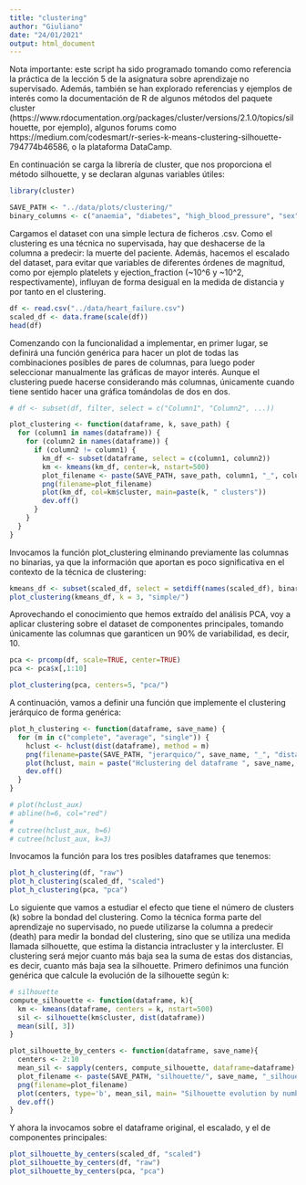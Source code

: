 ```yaml
---
title: "clustering"
author: "Giuliano"
date: "24/01/2021"
output: html_document
---
```


Nota importante: este script ha sido programado tomando como referencia la práctica de la lección 5 de la asignatura sobre aprendizaje no supervisado. Además,  también se han explorado referencias y ejemplos de interés como la documentación de R de algunos métodos del paquete cluster (https://www.rdocumentation.org/packages/cluster/versions/2.1.0/topics/silhouette, por ejemplo), algunos forums como https://medium.com/codesmart/r-series-k-means-clustering-silhouette-794774b46586, o la plataforma DataCamp.

En continuación se carga la librería de cluster, que nos proporciona el método silhouette, y se declaran algunas variables útiles:

```r
library(cluster)

SAVE_PATH <- "../data/plots/clustering/"
binary_columns <- c("anaemia", "diabetes", "high_blood_pressure", "sex", "smoking", "death")
```


Cargamos el dataset con una simple lectura de ficheros .csv. Como el clustering es una técnica no supervisada, hay que deshacerse de la columna a predecir: la muerte del paciente. Además, hacemos el escalado del dataset, para evitar que variables de diferentes órdenes de magnitud, como por ejemplo platelets y ejection_fraction (~10^6 y ~10^2, respectivamente), influyan de forma desigual en la medida de distancia y por tanto en el clustering.

```r
df <- read.csv("../data/heart_failure.csv")
scaled_df <- data.frame(scale(df))
head(df)
```

Comenzando con la funcionalidad a implementar, en primer lugar, se definirá una función genérica para hacer un plot de todas las combinaciones posibles de pares de columnas, para luego poder seleccionar manualmente las gráficas de mayor interés. Aunque el clustering puede hacerse considerando más columnas, únicamente cuando tiene sentido hacer una gráfica tomándolas de dos en dos.

```r
# df <- subset(df, filter, select = c("Column1", "Column2", ...))

plot_clustering <- function(dataframe, k, save_path) {
  for (column1 in names(dataframe)) {
    for (column2 in names(dataframe)) {
      if (column2 != column1) {
        km_df <- subset(dataframe, select = c(column1, column2))
        km <- kmeans(km_df, center=k, nstart=500)
        plot_filename <- paste(SAVE_PATH, save_path, column1, "_", column2, "_", "k_", k, ".png",sep = "")
        png(filename=plot_filename)
        plot(km_df, col=km$cluster, main=paste(k, " clusters"))
        dev.off()
      }
    }
  }
}
```

Invocamos la función plot_clustering elminando previamente las columnas no binarias, ya que la información que aportan es poco significativa en el contexto de la técnica de clustering:

```r
kmeans_df <- subset(scaled_df, select = setdiff(names(scaled_df), binary_columns))
plot_clustering(kmeans_df, k = 3, "simple/")
```

Aprovechando el conocimiento que hemos extraído del análisis PCA, voy a aplicar clustering sobre el dataset de componentes principales, tomando únicamente las columnas que garanticen un 90% de variabilidad, es decir, 10.

```r
pca <- prcomp(df, scale=TRUE, center=TRUE)
pca <- pca$x[,1:10]

plot_clustering(pca, centers=5, "pca/")
```

A continuación, vamos a definir una función que implemente el clustering jerárquico de forma genérica:

```r
plot_h_clustering <- function(dataframe, save_name) {
  for (m in c("complete", "average", "single")) {
    hclust <- hclust(dist(dataframe), method = m)
    png(filename=paste(SAVE_PATH, "jerarquico/", save_name, "_", "distance_", m, ".png", sep = ""))
    plot(hclust, main = paste("Hclustering del dataframe ", save_name, " con distancia: '", m, "'", sep=""))
    dev.off()
  }
}

# plot(hclust_aux)
# abline(h=6, col="red")
# 
# cutree(hclust_aux, h=6)
# cutree(hclust_aux, k=3)
```

Invocamos la función para los tres posibles dataframes que tenemos:

```r
plot_h_clustering(df, "raw")
plot_h_clustering(scaled_df, "scaled")
plot_h_clustering(pca, "pca")
```

Lo siguiente que vamos a estudiar el efecto que tiene el número de clusters (k) sobre la bondad del clustering. Como la técnica forma parte del aprendizaje no supervisado, no puede utilizarse la columna a predecir (death) para medir la bondad del clustering, sino que se utiliza una medida llamada silhouette, que estima la distancia intracluster y la intercluster. El clustering será mejor cuanto más baja sea la suma de estas dos distancias, es decir, cuanto más baja sea la silhouette. Primero definimos una función genérica que calcule la evolución de la silhouette según k: 

```r
# silhouette
compute_silhouette <- function(dataframe, k){
  km <- kmeans(dataframe, centers = k, nstart=500)
  sil <- silhouette(km$cluster, dist(dataframe))
  mean(sil[, 3])
}

plot_silhouette_by_centers <- function(dataframe, save_name){
  centers <- 2:10
  mean_sil <- sapply(centers, compute_silhouette, dataframe=dataframe)
  plot_filename <- paste(SAVE_PATH, "silhouette/", save_name, "_silhouette_evolution.png",sep = "")
  png(filename=plot_filename)
  plot(centers, type='b', mean_sil, main= "Silhouette evolution by number of centers", xlab='Number of centers', ylab='Silhouette', frame=FALSE)
  dev.off()
}
```

Y ahora la invocamos sobre el dataframe original, el escalado, y el de componentes principales:

```r
plot_silhouette_by_centers(scaled_df, "scaled")
plot_silhouette_by_centers(df, "raw")
plot_silhouette_by_centers(pca, "pca")
```
